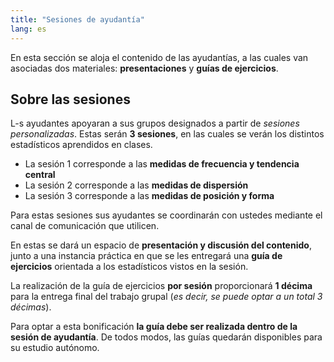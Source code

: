 ```yaml
---
title: "Sesiones de ayudantía"
lang: es
---
```


En esta sección se aloja el contenido de las ayudantías, a las cuales van asociadas dos materiales: **presentaciones** y **guías de ejercicios**. 

## Sobre las sesiones

L-s ayudantes apoyaran a sus grupos designados a partir de *sesiones personalizadas*. Estas serán **3 sesiones**, en las cuales se verán los distintos estadísticos aprendidos en clases. 

- La sesión 1 corresponde a las **medidas de frecuencia y tendencia central**
- La sesión 2 corresponde a las **medidas de dispersión**
- La sesión 3 corresponde a las **medidas de posición y forma**

Para estas sesiones sus ayudantes se coordinarán con ustedes mediante el canal de comunicación que utilicen. 

En estas se dará un espacio de **presentación y discusión del contenido**, junto a una instancia práctica en que se les entregará una **guía de ejercicios** orientada a los estadísticos vistos en la sesión. 


:::{.callout-important}
La realización de la guía de ejercicios **por sesión** proporcionará **1 décima** para la entrega final del trabajo grupal (*es decir, se puede optar a un total 3 décimas*). 

Para optar a esta bonificación **la guía debe ser realizada dentro de la sesión de ayudantía**. De todos modos, las guías quedarán disponibles para su estudio autónomo.

:::

